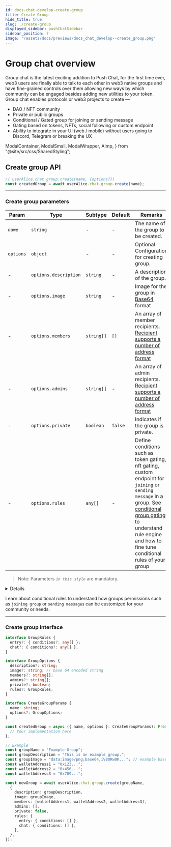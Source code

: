 ```yaml
---
id: docs-chat-develop-create-group
title: Create Group
hide_title: true
slug: ./create-group
displayed_sidebar: pushChatSidebar
sidebar_position: 7
image: "/assets/docs/previews/docs_chat_develop--create_group.png"
---
```


# Group chat overview

Group chat is the latest exciting addition to Push Chat, for the first time ever, web3 users are finally able to talk to each other in web3 native groups and have fine-grained controls over them allowing new ways by which community can be engaged besides adding new utilities to your token. Group chat enables protocols or web3 projects to create —

- DAO / NFT community
- Private or public groups
- Conditional / Gated group for joining or sending message
- Gating based on tokens, NFTs, social following or custom endpoint
- Ability to integrate in your UI (web / mobile) without users going to Discord, Telegram or breaking the UX


<Head>
  <title>Create Group | Push Chat | Push Documentation`}</title>
</Head>

  ModalContainer,
  ModalSmall,
  ModalWrapper,
  AImp,
} from "@site/src/css/SharedStyling";

## Create group API

<Tabs className="codetabs" groupId="code-examples">
  <TabItem value="js" attributes={{className: "codetab js"}} default>

```typescript
// userAlice.chat.group.create(name, {options?})
const createdGroup = await userAlice.chat.group.create(name);
```

  </TabItem>
</Tabs>

---

### Create group parameters

| Param     | Type                  | Subtype    | Default | Remarks                                                                                                                                                                                                                                                                        |
| --------- | --------------------- | ---------- | ------- | ------------------------------------------------------------------------------------------------------------------------------------------------------------------------------------------------------------------------------------------------------------------------------ |
| _`name`_  | `string`              | -          | -       | The name of the group to be created.                                                                                                                                                                                                                                           |
| `options` | `object`              | -          | -       | Optional Configuration for creating group.                                                                                                                                                                                                                                     |
| -         | `options.description` | `string`   | -       | A description of the group.                                                                                                                                                                                                                                                    |
| -         | `options.image`       | `string`   | -       | Image for the group in [Base64](https://en.wikipedia.org/wiki/Base64) format                                                                                                                                                                                                   |
| -         | `options.members`     | `string[]` | `[]`    | An array of member recipients. [Recipient supports a number of address format](/docs/chat/build/types-of-recipient)                                                                                                                                                            |
| -         | `options.admins`      | `string[]` | -       | An array of admin recipients. [Recipient supports a number of address format](/docs/chat/build/types-of-recipient)                                                                                                                                                             |
| -         | `options.private`     | `boolean`  | `false` | Indicates if the group is private.                                                                                                                                                                                                                                             |
| -         | `options.rules`       | `any[]`    | -       | Define conditions such as token gating, nft gating, custom endpoint for `joining` or `sending message` in a group. See [conditional group gating](/docs/chat/build/conditional-rules-for-group) to understand rule engine and how to fine tune conditional rules of your group |

> Note: Parameters _`in this style`_ are mandatory.


<Details summary="Expected response">

```typescript
{
  members: [
    {
      wallet: 'eip155:0x140BE62b2177A975Bbef398DF8934b883E7d13f9',
      publicKey: '-----BEGIN PGP PUBLIC KEY BLOCK-----\n' +
        '\n' +
        'xsBNBGTvNZgBCADeYpZfxgn1HoMUuWM42v8ZWfLPwglQYmzz5rY3PdPPoRFU\n' +
        'v0AyPjYKpmLh2ZNfXjPaS9GuMdpXaomYSEwsV02hXZOQelo9cLop0Fc2i+l7\n' +
        '70rYhePuOuQ+XD/xYzhngAgNJ9rX96YnSodldb8uJfxYmgoF0E9Z2o2fgZGj\n' +
        'll2CPnOaLXZaBQlPS3x/461TmZ1n2ZePS/fwiC7taLz3PtyGtKaC0vo4isvI\n' +
        'yf04fkjudG0XIns5CWjdR2HeDC8BzSl8OVj8AQAc5uVU8Abk+ejWVr4zfoox\n' +
        'eaziDPgGdkckFiQ6Tdsg0tPwwOpSrCCtJocTmc/fWaBb0YlnyAAL88fJABEB\n' +
        'AAHNAMLAigQQAQgAPgWCZO81mAQLCQcICZBMYqhmfI2WQQMVCAoEFgACAQIZ\n' +
        'AQKbAwIeARYhBC9DyzhpX3ACb/yTq0xiqGZ8jZZBAACxNQf/UrM/whR7vCs+\n' +
        'ez8Y8Hz4WqIuXtfMh4l2nKVv5UUuAfQkBxEY5j6Ga2+JgKU3neQ34x/v6fm9\n' +
        'CLcY38Tc4AWyEx8KC78J+xOs7RMfyNBeiaf8KdaFfQrP0nMmufE6TxkfV1Y5\n' +
        'LJZZ8350rZVtYJppWtlH+gbyUmMObyWDWbL3aWtqa3xjv0kLsf7TnugiFwzB\n' +
        'gHHtk8tlDSOxRt0VdNNd19+/zrBYNl07Ig24WD2ETaJiaqa651z24/6/MkGT\n' +
        'MBoQh+679tuWWcTrNi4jIA8jhSQ5BOgbAapl3qXk0m9/Aexpe2s6ISLXe8YJ\n' +
        'j4cObDLv/ZKKeLZYTq9lVCydLAQUbs7ATQRk7zWYAQgAmx36uefgUF4cCSYH\n' +
        'WMWAOTyc8Awo+hxn6FktOLU1+9hfGrX2jwGLOoOwjNgbYJbiSvRglAX2b57/\n' +
        'qkkltAg1ZYCLSUzfBUbbWYlJNBwpv7+52zHaLUZ3gmI5aE48ad+uzaadgpVT\n' +
        'VqLbhdgkN6jkemPTlfMehyS49AAbmqeKfo2U72tm9ZqT2cPVCASMjN/Ux2qG\n' +
        '3W8HTo0KIVFSbkTthl1zAlwAFksp0q437+pxbdJIecJ9mO6N4OQMnv+hVBDc\n' +
        'WrPqBDJ0nas4JNgLxmLv0pheGg/TEfwS/p6xGRW5m08bj2l0cgqmEaM27jbi\n' +
        'DEpOykRWsDMhheEfI2zV/Qam8QARAQABwsB2BBgBCAAqBYJk7zWYCZBMYqhm\n' +
        'fI2WQQKbDBYhBC9DyzhpX3ACb/yTq0xiqGZ8jZZBAAAnBggA1gkIopr9HJFP\n' +
        'fO5SebcbowH4AG9M0qBqF4h1JIKbqvOnxLSsC5QmmzFcjS9ihyHBvzbRVGkC\n' +
        'zEHYpLRedQ2AmQQfsf/VOoZJEOlb7tTk4+SpYtsGte5X/yLT5Bkls7Rp8ubK\n' +
        '/V99muj1nA/OkasllXQUSGEweVz6ejzJ0oMm3Vewmw8PelsdAnfS7Ud1MnXQ\n' +
        'h+O8TCR56F5gAMWxZmxFpZMZyUFOH6KM+vL7HJUBztUS2g0ELsHKy9ep2yhv\n' +
        'iABIwx/gEuPr0NDAH9x9XFKg5m3rO64KTY4BRWBISwmQ25dM1s1bwDPLi5XI\n' +
        '6Daw1glFxpPRrxgQGlVLzJOu5b8swQ==\n' +
        '=9hCc\n' +
        '-----END PGP PUBLIC KEY BLOCK-----\n',
      isAdmin: true,
      image: 'data:image/png;base64,iVBORw0KGgoAAAANSUhEUgAAACAAAAAgCAYAAABzenr0AAAAzUlEQVR4AcXBsWlDMRiF0c8XTeAJPIAgoFbgQew1PIbXyKsyhUGtCqM6ZAJX6Z32fykM4hnuObv71++TYJRKlHtji1EqUe6NSJgJM2G2W74/nkzIvfHKKJUZwkyYCbOUe+Odcm/MEGbCTJil2/VMdLx8Eo1S2SL3RnS7nomEmTATZmm//BANKlHujS1GqUT7hRVhJsyEWWLSKJVXcm/MEGbCTJgl/sm9EY1SmTFKJcq9EY1SiYSZMBNm6XE6sHJhJffGOz1OByJhJsyE2R/3lDA4e9QQhAAAAABJRU5ErkJggg=='
    }
  ],
  pendingMembers: [
    {
      wallet: 'eip155:0x119bb8ad40B1f94e2b30ae5f59eeaEB67cD0Bd6C',
      publicKey: null,
      isAdmin: false,
      image: null
    },
    {
      wallet: 'eip155:0x6e0C509d14EbF26A529bf6DC5CC9bee7F5b8DBa4',
      publicKey: null,
      isAdmin: false,
      image: null
    },
    {
      wallet: 'eip155:0xE3FDD0527a9F8418f9a7D9e970452827FbE202FF',
      publicKey: '-----BEGIN PGP PUBLIC KEY BLOCK-----\n' +
        '\n' +
        'xsBNBGTvNZgBCADouo4S2kPqA//+I7nDAk15/LcJ2TGvDhOYuPNUNMiNGOb4\n' +
        'txusuKz6HOaG+K9hiUBpHjKrYEmCT2FEXxt8bfS3SpWb74RHSkWUNUkxk25y\n' +
        'gE5gaCKyAdcnOUyVLmobVFFYtH6naK9bULaUtkVik1P0iuEevWHxtTpsjbyH\n' +
        'bZtNpVTdprdLib4Wx6bb7VogsvjlvNJcVJ4sfPE0XgsQgAGIev7yJyU0DGzt\n' +
        '/EbvFX4sv51Kb1dX9ctBcvzVbs9+qT6LTivsrQp+TNHUN4zEeMhnWFFP5K1d\n' +
        'H445S6FWk53XvBudcOkFPtltU1MPCS6hmhevArBfYzy5eSlaKA/fH+kFABEB\n' +
        'AAHNAMLAigQQAQgAPgWCZO81mAQLCQcICZCrD2gy8Zu4awMVCAoEFgACAQIZ\n' +
        'AQKbAwIeARYhBKru9/u8wPcTeHibkasPaDLxm7hrAADa/Af+PbamVg/Ig2S2\n' +
        'HgIy4w5x7ulSk1/49+AmuiUMiVUwJSVBhROsyDbLET56w4+1TIMYZFJaczW3\n' +
        '8tCvAOUSauzc52I3zwGmaCupBJokIWp7ncPh0B8TFYrgThgXV7sLf3xy4roy\n' +
        'y8oFz1Zla88krwtPe4Az7TF+WNdXoDsLNJ3GXRmNqs1GITmDqAXFWncl12NM\n' +
        'ajUKWIKc/Gi1oKfz22mabJTtWBimDpA12LaGK3GjEK5CiWXT3Tzlqn6R14EZ\n' +
        '6ohpKZldSJiMPL0Bu9iT52iHOsw1wTZNC1L5lKhOCi3c+/fLRcJZt3hdCjqy\n' +
        'd/FSCa8/Ny/GrHBWoL49rSF4pDEA+s7ATQRk7zWYAQgAtNOoHCL7BCnjwp8O\n' +
        'htTxEI5r7Q/1zKKHiz6QKjjrGBYyR6gcmPM3JNEcvzY4OsCFnKBv2suOgrqH\n' +
        '8kXJzfpIQ7u7uJs+O3p/cn86RMANiEnO8NbB/0scpfZ7Vg3eOfoiWYE4I/1o\n' +
        'FVDCyZ1YVqtbcmuW6D8i1djjeoUmkUDZyPo7Qs6hUsJeYA/Rfl8mH5sjy2cN\n' +
        'WXf8cEtOUqJtwERXt5aRB/nBZiC0bsP6hf0HtAoNA8/96TkqrcQpODW/RckD\n' +
        'fo4wkpEONHRH+LGX7GV0pwymHu42TUnULmED6BrMgMYG2sKpxMThxtAxRaiP\n' +
        'nZ3DKXr8GCjTYnbEZpoi2zKCOQARAQABwsB2BBgBCAAqBYJk7zWYCZCrD2gy\n' +
        '8Zu4awKbDBYhBKru9/u8wPcTeHibkasPaDLxm7hrAADGyQgA5NMUkoyDTPZa\n' +
        'Znj1dB+17xBXCZ/u7pPQc1DukBefVke7/qYIicdnnEGIX3Zd7TckFRsDljR/\n' +
        '3418Bne4WyL57fAF/GgYsegpJ9n1KT7oPxWzibIaYdj7R6bkDt5r61EDWC3N\n' +
        'VBbnZu9cO15TYkObJIiyNvwbQyd6Dm313b39GnEE8sM709TWsI6Es6rRZAfC\n' +
        '+sI8ezYxqVUbP7sW3jJZYzdPOhZPHvFd5iJ2EfygEOuk5tb7AimfNwF/CNcB\n' +
        'weQGEU7feOSB9lXXA+Ag1duLM4B9bLbbHEQIPhKlBF1ED64e/W/5HNfoAkS4\n' +
        'qhzOD5XWs6xs45nnYqUbBFLG9Xk+Jg==\n' +
        '=qtAv\n' +
        '-----END PGP PUBLIC KEY BLOCK-----\n',
      isAdmin: false,
      image: 'data:image/png;base64,iVBORw0KGgoAAAANSUhEUgAAACAAAAAgCAYAAABzenr0AAAAw0lEQVR4AcXBsXECMRRF0csbdbAZBagHKlJMSOL90IUq2h5UABktLE6/HcizY4/fOafrcntzQB/BTKvBEcJMmAmz0keQtRpk67bzRQ1m1m0nu19E1keQCTNhJsxO1+X2JukjmHm+Ppg5Lw9mWg0yYSbMhFnhoPPy4C8JM2EmzArftBr8J2EmzIRZ6SPIWg2yPoKs1WCmjyBrNcj6CDJhJsyEWWk1OKKP4DdaDTJhJsyEWeEHrQbZuu3M3C/iCGEmzITZJ/s7LOkKUABjAAAAAElFTkSuQmCC'
    }
  ],
  contractAddressERC20: null,
  numberOfERC20: 0,
  contractAddressNFT: null,
  numberOfNFTTokens: 0,
  verificationProof: 'pgp:-----BEGIN PGP SIGNATURE-----\n' +
    '\n' +
    'wsBzBAEBCAAnBYJk7zWZCZBMYqhmfI2WQRYhBC9DyzhpX3ACb/yTq0xiqGZ8\n' +
    'jZZBAADwAwgAq/6WjtwRt1aPTLWwtSx80Ng/Wxf97dkpebMXSj9T7f5ia1rM\n' +
    '8wqsuNUDMEMPB9LM34f6Q5pD994oeN2YT7z34u20mskiNphZdx/DNvu8w9UZ\n' +
    'rI3tyjfZULhARNVM34sSABnHtExbl4ZArhNDsT86ku0sZNjr9frn2mtgmlKN\n' +
    'nQdGcLJSxbci0hFg3nE5mYNpwZNs2S/2uk11WHKxzMhII6AdePE77BKPqedu\n' +
    'PiXDODO2dIvV8glLQoJPRPgc2ap+/xYIBUFljqHGPU/62VSLlHxBJv72p5s/\n' +
    'kOxiqD42TmpaaMtfudqgsZsGoYpZDHcMKYGNZs+9qVRHPRD+s0QhEA==\n' +
    '=c6IF\n' +
    '-----END PGP SIGNATURE-----\n',
  groupImage: 'data:image/png;base64,iVBORw0KGgoAAAANSUhEUgAAACAAAAAgCAYAAABzenr0AAAAvklEQVR4AcXBsW2FMBiF0Y8r3GQb6jeBxRauYRpo4yGQkMd4A7kg7Z/GUfSKe8703fKDkTATZsJsrr0RlZSJ9r4RLayMvLmJjnQS1d6IhJkwE2bT13U/DBzp5BN73xgRZsJMmM1HOolqb/yWiWpvjJSUiRZWopIykTATZsJs5g+1N6KSMiO1N/5DmAkzYTa9Lh6MhJkwE2ZzSZlo7xvRwson3txERzqJhJkwE2bT6+JhoKTMJ2pvjAgzYSbMfgDlXixqjH6gRgAAAABJRU5ErkJggg==',
  groupName: 'influential_maroon_gamefowl',
  groupDescription: 'urgent_brown_butterfly',
  isPublic: false,
  groupCreator: 'eip155:0x140BE62b2177A975Bbef398DF8934b883E7d13f9',
  chatId: '5f769c881ffe328117dea3d3acd0b97ce7f4c163e440f75a96be3e33f7d2a000',
  meta: null,
  scheduleAt: null,
  scheduleEnd: null,
  groupType: 'default',
  status: null,
  rules: {},
  eventType: 'create'
}
```

| Parameter                  | Type                  | Remarks                                                        |
| -------------------------- | --------------------- | -------------------------------------------------------------- |
| `members`                  | `Array<Object>`       | An array containing member objects.                            |
| `members.wallet`           | `string`              | The wallet address of the member.                              |
| `members.publicKey`        | `string`              | The member's public PGP key (if available).                    |
| `members.isAdmin`          | `boolean`             | Indicates whether the member is an admin.                      |
| `members.image`            | `string`              | Image associated with the member.                              |
| `pendingMembers`           | `Array<Object>`       | An array containing pending member objects.                    |
| `pendingMembers.wallet`    | `string`              | The wallet address of the pending member.                      |
| `pendingMembers.publicKey` | `string`              | The pending member's public PGP key (if available).            |
| `pendingMembers.isAdmin`   | `boolean`             | Indicates whether the pending member is an admin.              |
| `pendingMembers.image`     | `string`              | Image associated with the pending member.                      |
| `contractAddressERC20`     | `string` or `null`    | Contract address for ERC20 tokens (Used for tokenGating).      |
| `numberOfERC20`            | `number`              | The number of ERC20 tokens associated. (Used for tokenGating). |
| `contractAddressNFT`       | `string` or `null`    | Contract address for NFT tokens (Used for tokenGating)         |
| `numberOfNFTTokens`        | `number`              | The number of NFT tokens associated. (Used for tokenGating)    |
| `verificationProof`        | `string`              | Verification proof associated with group data.                 |
| `groupImage`               | `string`              | Group's image.                                                 |
| `groupName`                | `string`              | The name of the group.                                         |
| `groupDescription`         | `string`              | Description of the group.                                      |
| `isPublic`                 | `boolean`             | Indicates whether the group is public or private.              |
| `groupCreator`             | `string`              | Push Profile DID of the group creator.                         |
| `chatId`                   | `string`              | Unique chat ID associated with the group.                      |
| `meta`                     | `object` or `null`    | Additional metadata (if available).                            |
| `scheduleAt`               | `timestamp` or `null` | Scheduled start time (if available).                           |
| `scheduleEnd`              | `timestamp` or `null` | Scheduled end time (if available).                             |
| `groupType`                | `string`              | Type of the group (default, spaces, live etc).                 |
| `status`                   | `string` or `null`    | Status information ( active, expired etc)                      |
| `rules`                    | `Object`              | Group-specific moderation rules                                |
| `eventType`                | `string`              | The type of event (create, update etc)                         |

</Details>

Learn about <AImp href='./conditional-rules-for-group'>conditional rules</AImp> to understand how groups permissions such as `joining group` or `sending messages` can be customized for your community or needs.

---

### Create group interface

```typescript
interface GroupRules {
  entry?: { conditions?: any[] };
  chat?: { conditions?: any[] };
}

interface GroupOptions {
  description?: string;
  image?: string; // base 64 encoded string
  members?: string[];
  admins?: string[];
  private?: boolean;
  rules?: GroupRules;
}

interface CreateGroupParams {
  name: string;
  options?: GroupOptions;
}

const createdGroup = async ({ name, options }: CreateGroupParams): Promise<any> => {
  // Your implementation here
};

// Example
const groupName = "Example Group";
const groupDescription = "This is an example group.";
const groupImage = "data:image/png;base64,iVBORw0K..."; // example base64 encoded image string
const walletAddress1 = "0x123...";
const walletAddress2 = "0x456...";
const walletAddress3 = "0x789...";

const newGroup = await userAlice.chat.group.create(groupName,
  {
    description: groupDescription,
    image: groupImage,
    members: [walletAddress1, walletAddress2, walletAddress3],
    admins: [],
    private: false,
    rules: {
      entry: { conditions: [] },
      chat: { conditions: [] },
    },
  },
});

```
